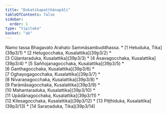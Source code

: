 ```yaml
---
title: "Dukatikapaṭṭhānapāḷi"
tableOfContents: false
sidebar:
  order: 1
type: "tipitaka"
basket: "ab"
---
```


<Paragraph number="1" type="center">
Namo tassa Bhagavato Arahato Sammāsambuddhassa.

</Paragraph>

<TableOfContents>
* [1 Hetuduka, Tika](39p3/1)
* [2 Hetugocchaka, Kusalattika](39p3/2)
* [3 Cūḷantaraduka, Kusalattika](39p3/3)
* [4 Āsavagocchaka, Kusalattika](39p3/4)
* [5 Saññojanagocchaka, Kusalattika](39p3/5)
* [6 Ganthagocchaka, Kusalattika](39p3/6)
* [7 Oghayogagocchaka, Kusalattika](39p3/7)
* [8 Nīvaraṇagocchaka, Kusalattika](39p3/8)
* [9 Parāmāsagocchaka, Kusalattika](39p3/9)
* [10 Mahantaraduka, Kusalattika](39p3/10)
* [11 Upādānagocchaka, Kusalattika](39p3/11)
* [12 Kilesagocchaka, Kusalattika](39p3/12)
* [13 Piṭṭhiduka, Kusalattika](39p3/13)
* [14 Saraṇaduka, Tika](39p3/14)
</TableOfContents>
